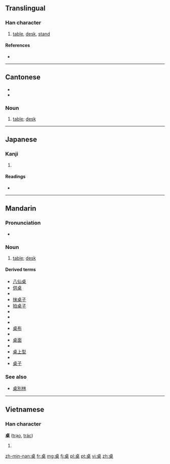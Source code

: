 {{also|棹}}
==Translingual==

===Han character===
{{Han char|rn=75|rad=木|as=06|sn=10|four=2190<sub>4</sub>|canj=卜日木 (YAD)}}

# [[table]], [[desk]], [[stand]]

====References====
* {{Han ref|kx=0525.130|dkj=14766|dj=0914.080|hdz=21198.010|uh=684C|ud=26700|bh=AEE0|bd=44768}}

----

==Cantonese==
* {{IPA|/tsʰœ̄ːk/|lang=yue}}
* {{IPA|/tsœ̄ːk/|lang=yue}}

===Noun===
{{head|yue|noun|traditional and simplified||Jyutping|[[coek3]] or [[zoek3]]}}

# [[table]]; [[desk]]

----

==Japanese==

===Kanji===
{{ja-kanji|grade=|rs=木06}}

# {{defn|lang=ja|sort=木06}}

====Readings====
* {{ja-readings|on=[[たく]] (taku)|kun=}}

----

==Mandarin==

===Pronunciation===
* {{IPA|[ tʂu̯ɔ˥˥ ]|lang=cmn}}

===Noun===
{{cmn-noun|ts|pin=zhuō|pint=zhuo1|rs=木06}}

# [[table]]; [[desk]]

====Derived terms====
* [[八仙桌]]
* [[供桌]]
* {{zh-ts|課桌|课桌}}
* [[抹桌子]]
* [[拍桌子]]
* {{zh-ts|書桌|书桌}}
* {{zh-ts|圓桌|圆桌}}
* {{zh-ts|圓桌會議|圆桌会议}}
* [[桌布]]
* {{zh-ts|桌燈|桌灯}}
* [[桌面]]
* {{zh-ts|桌面系統|桌面系统}}
* [[桌上型]]
* {{zh-ts|桌上型電腦|桌上型电脑}}
* [[桌子]]

===See also===
* [[桌別林]]

----

==Vietnamese==

===Han character===
'''桌''' ([[trạo]], [[trác]])

# {{defn|lang=vi}}

[[zh-min-nan:桌]]
[[fr:桌]]
[[mg:桌]]
[[fj:桌]]
[[pl:桌]]
[[pt:桌]]
[[vi:桌]]
[[zh:桌]]